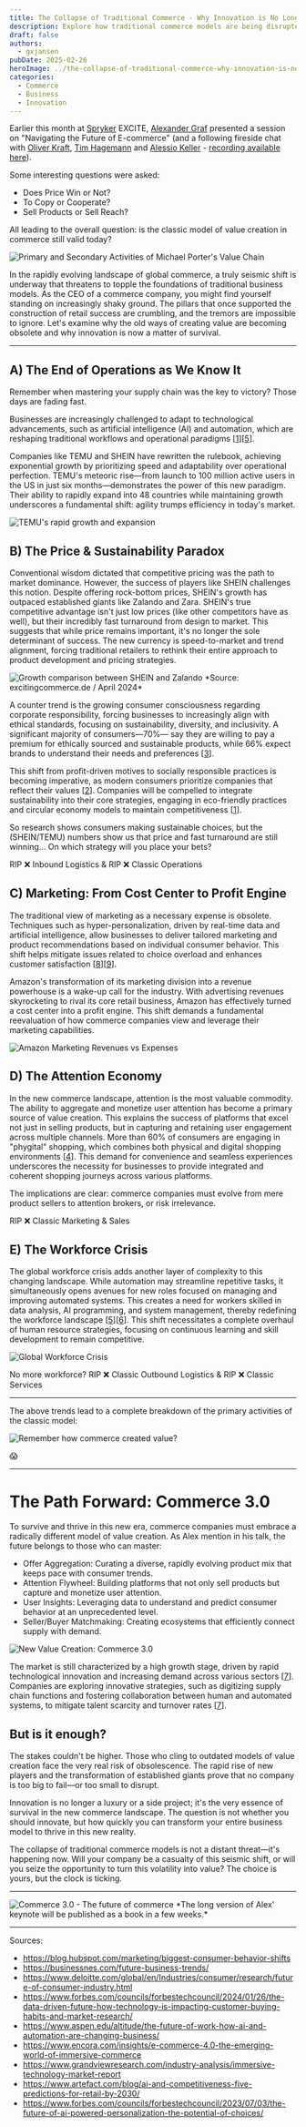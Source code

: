 ```yaml
---
title: The Collapse of Traditional Commerce - Why Innovation is No Longer Optional
description: Explore how traditional commerce models are being disrupted and why businesses must innovate to survive in the rapidly evolving landscape of global commerce.
draft: false
authors:
  - gxjansen
pubDate: 2025-02-26
heroImage: ../the-collapse-of-traditional-commerce-why-innovation-is-no-longer-optional/heroImage.jpg
categories:
  - Commerce
  - Business
  - Innovation
---
```


Earlier this month at [Spryker](https://de.linkedin.com/company/spryker) EXCITE, [Alexander Graf](https://de.linkedin.com/in/alexandergraf/en) presented a session on "Navigating the Future of E-commerce" (and a following fireside chat with [Oliver Kraft](https://de.linkedin.com/in/oliver-kraft-valantic), [Tim Hagemann](https://de.linkedin.com/in/tim-hagemann) and [Alessio Keller](https://ch.linkedin.com/in/alessiokeller) - [recording available here](https://fast.wistia.com/embed/channel/717v1gsjlm?__hstc=258129621.d6adf293034df5e2365847e8f8732b3e.1701702120485.1727698289337.1727702237248.481&__hssc=258129621.1.1727702237248&__hsfp=443290148&wchannelid=717v1gsjlm&wmediaid=w173xxgl0n)).

Some interesting questions were asked:

* Does Price Win or Not?
* To Copy or Cooperate?
* Sell Products or Sell Reach?

All leading to the overall question: is the classic model of value creation in commerce still valid today?

<Image src={image1} alt="Primary and Secondary Activities of Michael Porter's Value Chain" width={800} height={450} />

In the rapidly evolving landscape of global commerce, a truly seismic shift is underway that threatens to topple the foundations of traditional business models. As the CEO of a commerce company, you might find yourself standing on increasingly shaky ground. The pillars that once supported the construction of retail success are crumbling, and the tremors are impossible to ignore. Let's examine why the old ways of creating value are becoming obsolete and why innovation is now a matter of survival.

---

## A) The End of Operations as We Know It

Remember when mastering your supply chain was the key to victory? Those days are fading fast.

Businesses are increasingly challenged to adapt to technological advancements, such as artificial intelligence (AI) and automation, which are reshaping traditional workflows and operational paradigms [[1](https://blog.hubspot.com/marketing/biggest-consumer-behavior-shifts)][[5](https://www.aspen.edu/altitude/the-future-of-work-how-ai-and-automation-are-changing-business/)].

Companies like TEMU and SHEIN have rewritten the rulebook, achieving exponential growth by prioritizing speed and adaptability over operational perfection. TEMU's meteoric rise—from launch to 100 million active users in the US in just six months—demonstrates the power of this new paradigm. Their ability to rapidly expand into 48 countries while maintaining growth underscores a fundamental shift: agility trumps efficiency in today's market.

<Image src={image3} alt="TEMU's rapid growth and expansion" width={800} height={450} />

## B) The Price & Sustainability Paradox

Conventional wisdom dictated that competitive pricing was the path to market dominance. However, the success of players like SHEIN challenges this notion. Despite offering rock-bottom prices, SHEIN's growth has outpaced established giants like Zalando and Zara. SHEIN's true competitive advantage isn't just low prices (like other competitors have as well), but their incredibly fast turnaround from design to market. This suggests that while price remains important, it's no longer the sole determinant of success. The new currency is speed-to-market and trend alignment, forcing traditional retailers to rethink their entire approach to product development and pricing strategies.

<Image src={image2} alt="Growth comparison between SHEIN and Zalando" width={800} height={450} />
*Source: excitingcommerce.de / April 2024* 

A counter trend is the growing consumer consciousness regarding corporate responsibility, forcing businesses to increasingly align with ethical standards, focusing on sustainability, diversity, and inclusivity. A significant majority of consumers—70%— say they are willing to pay a premium for ethically sourced and sustainable products, while 66% expect brands to understand their needs and preferences [[3](https://www.deloitte.com/global/en/Industries/consumer/research/future-of-consumer-industry.html)].

This shift from profit-driven motives to socially responsible practices is becoming imperative, as modern consumers prioritize companies that reflect their values [[2](https://businessnes.com/future-business-trends/)]. Companies will be compelled to integrate sustainability into their core strategies, engaging in eco-friendly practices and circular economy models to maintain competitiveness [[1](https://blog.hubspot.com/marketing/biggest-consumer-behavior-shifts)].

So research shows consumers making sustainable choices, but the (SHEIN/TEMU) numbers show us that price and fast turnaround are still winning... On which strategy will you place your bets?

RIP ❌ Inbound Logistics & RIP ❌ Classic Operations

## C) Marketing: From Cost Center to Profit Engine

The traditional view of marketing as a necessary expense is obsolete. Techniques such as hyper-personalization, driven by real-time data and artificial intelligence, allow businesses to deliver tailored marketing and product recommendations based on individual consumer behavior. This shift helps mitigate issues related to choice overload and enhances customer satisfaction [[8](https://www.artefact.com/blog/ai-and-competitiveness-five-predictions-for-retail-by-2030/)][[9](https://www.forbes.com/councils/forbestechcouncil/2023/07/03/the-future-of-ai-powered-personalization-the-potential-of-choices/)].

Amazon's transformation of its marketing division into a revenue powerhouse is a wake-up call for the industry. With advertising revenues skyrocketing to rival its core retail business, Amazon has effectively turned a cost center into a profit engine. This shift demands a fundamental reevaluation of how commerce companies view and leverage their marketing capabilities.

<Image src={image4} alt="Amazon Marketing Revenues vs Expenses" width={800} height={450} />

## D) The Attention Economy

In the new commerce landscape, attention is the most valuable commodity. The ability to aggregate and monetize user attention has become a primary source of value creation. This explains the success of platforms that excel not just in selling products, but in capturing and retaining user engagement across multiple channels. More than 60% of consumers are engaging in "phygital" shopping, which combines both physical and digital shopping environments [[4](https://www.forbes.com/councils/forbestechcouncil/2024/01/26/the-data-driven-future-how-technology-is-impacting-customer-buying-habits-and-market-research/)]. This demand for convenience and seamless experiences underscores the necessity for businesses to provide integrated and coherent shopping journeys across various platforms.

The implications are clear: commerce companies must evolve from mere product sellers to attention brokers, or risk irrelevance.

RIP ❌ Classic Marketing & Sales

## E) The Workforce Crisis

The global workforce crisis adds another layer of complexity to this changing landscape. While automation may streamline repetitive tasks, it simultaneously opens avenues for new roles focused on managing and improving automated systems. This creates a need for workers skilled in data analysis, AI programming, and system management, thereby redefining the workforce landscape [[5](https://www.aspen.edu/altitude/the-future-of-work-how-ai-and-automation-are-changing-business/)][[6](https://www.encora.com/insights/e-commerce-4.0-the-emerging-world-of-immersive-commerce)]. This shift necessitates a complete overhaul of human resource strategies, focusing on continuous learning and skill development to remain competitive.

<Image src={image5} alt="Global Workforce Crisis" width={800} height={450} />

No more workforce? RIP ❌ Classic Outbound Logistics & RIP ❌ Classic Services

---

The above trends lead to a complete breakdown of the primary activities of the classic model:

<Image src={image6} alt="Remember how commerce created value?" width={800} height={450} />

😱

---

# The Path Forward: Commerce 3.0

To survive and thrive in this new era, commerce companies must embrace a radically different model of value creation. As Alex mention in his talk, the future belongs to those who can master:

* Offer Aggregation: Curating a diverse, rapidly evolving product mix that keeps pace with consumer trends.
* Attention Flywheel: Building platforms that not only sell products but capture and monetize user attention.
* User Insights: Leveraging data to understand and predict consumer behavior at an unprecedented level.
* Seller/Buyer Matchmaking: Creating ecosystems that efficiently connect supply with demand.

<Image src={image7} alt="New Value Creation: Commerce 3.0" width={800} height={450} />

The market is still characterized by a high growth stage, driven by rapid technological innovation and increasing demand across various sectors [[7](https://www.grandviewresearch.com/industry-analysis/immersive-technology-market-report)]. Companies are exploring innovative strategies, such as digitizing supply chain functions and fostering collaboration between human and automated systems, to mitigate talent scarcity and turnover rates [[7](https://www.grandviewresearch.com/industry-analysis/immersive-technology-market-report)].

## But is it enough?

The stakes couldn't be higher. Those who cling to outdated models of value creation face the very real risk of obsolescence. The rapid rise of new players and the transformation of established giants prove that no company is too big to fail—or too small to disrupt.

Innovation is no longer a luxury or a side project; it's the very essence of survival in the new commerce landscape. The question is not whether you should innovate, but how quickly you can transform your entire business model to thrive in this new reality.

The collapse of traditional commerce models is not a distant threat—it's happening now. Will your company be a casualty of this seismic shift, or will you seize the opportunity to turn this volatility into value? The choice is yours, but the clock is ticking.

---

<Image src={image8} alt="Commerce 3.0 - The future of commerce" width={800} height={450} />
*The long version of Alex' keynote will be published as a book in a few weeks.*

* * *

 Sources: 

  *  https://blog.hubspot.com/marketing/biggest-consumer-behavior-shifts
  *  https://businessnes.com/future-business-trends/
  *  https://www.deloitte.com/global/en/Industries/consumer/research/future-of-consumer-industry.html
  *  https://www.forbes.com/councils/forbestechcouncil/2024/01/26/the-data-driven-future-how-technology-is-impacting-customer-buying-habits-and-market-research/
  *  https://www.aspen.edu/altitude/the-future-of-work-how-ai-and-automation-are-changing-business/
  *  https://www.encora.com/insights/e-commerce-4.0-the-emerging-world-of-immersive-commerce
  *  https://www.grandviewresearch.com/industry-analysis/immersive-technology-market-report
  *  https://www.artefact.com/blog/ai-and-competitiveness-five-predictions-for-retail-by-2030/
  *  https://www.forbes.com/councils/forbestechcouncil/2023/07/03/the-future-of-ai-powered-personalization-the-potential-of-choices/

